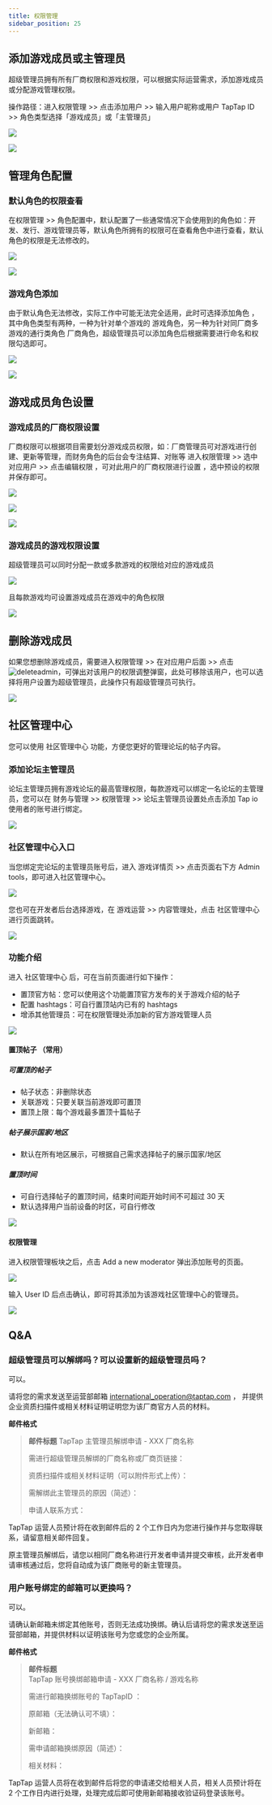 ```yaml
---
title: 权限管理
sidebar_position: 25 
---
```



## 添加游戏成员或主管理员  

超级管理员拥有所有厂商权限和游戏权限，可以根据实际运营需求，添加游戏成员或分配游戏管理权限。

操作路径：进入<Blue>权限管理</Blue>  >>  点击<Blue>添加用户</Blue>   >>  输入用户昵称或用户 TapTap ID >>  角色类型选择「游戏成员」或「主管理员」

![ ](/img/Administrator-Settings-1.png)  
  
![ ](/img/Administrator-Settings-2.png)

## 管理角色配置  
 
### 默认角色的权限查看

在<Blue>权限管理</Blue>  >>  <Blue>角色配置</Blue>中，默认配置了一些通常情况下会使用到的角色如：开发、发行、游戏管理员等，默认角色所拥有的权限可在查看⻆⾊中进⾏查看，默认⻆⾊的权限是⽆法修改的。

![ ](/img/Administrator-Settings-3.png)
   
![ ](/img/Administrator-Settings-4.png)  

### 游戏角色添加

由于默认角色无法修改，实际工作中可能无法完全适用，此时可选择<Blue>添加角色</Blue> ，其中角色类型有两种，一种为针对单个游戏的 <Blue>游戏角色</Blue>，另一种为针对同厂商多游戏的通行类角色 <Blue>厂商角色</Blue>，超级管理员可以添加角色后根据需要进行命名和权限勾选即可。

![ ](/img/Administrator-Settings-5.png)
  
![ ](/img/Administrator-Settings-6.png)

## 游戏成员角色设置  

### 游戏成员的厂商权限设置

厂商权限可以根据项目需要划分游戏成员权限，如：厂商管理员可对游戏进行创建、更新等管理，而财务角色的后台会专注结算、对账等
进入<Blue>权限管理</Blue>   >>  选中对应用户  >>  点击<Blue>编辑权限</Blue> ，可对此用户的厂商权限进行设置 ，选中预设的权限并保存即可。

![ ](/img/Administrator-Settings-7.png)  
  
![ ](/img/Administrator-Settings-8.png)  
  
![ ](/img/Administrator-Settings-9.png)  

### 游戏成员的游戏权限设置 

超级管理员可以同时分配一款或多款游戏的权限给对应的游戏成员

![ ](/img/Administrator-Settings-10.png)  
  
且每款游戏均可设置游戏成员在游戏中的角色权限

![ ](/img/Administrator-Settings-11.png)  
  
## 删除游戏成员

如果您想删除游戏成员，需要进入<Blue>权限管理</Blue>   >>  在对应用户后面  >>  点击 ![deleteadmin](https://img.tapimg.com/market/images/2e5c836549d866d6d44036d158095cbb.png)，可弹出对该用户的权限调整弹窗，此处可移除该用户，也可以选择将用户设置为超级管理员，此操作只有超级管理员可执行。

![ ](/img/Administrator-Settings-12.png)   
   
## 社区管理中心

您可以使用 <Blue>社区管理中心</Blue> 功能，方便您更好的管理论坛的帖子内容。

### 添加论坛主管理员

论坛主管理员拥有游戏论坛的最高管理权限，每款游戏可以绑定一名论坛的主管理员，您可以在 <Blue>财务与管理</Blue> >> <Blue>权限管理</Blue> >> <Blue>论坛主管理员设置</Blue>处点击添加 <Blue>Tap io</Blue> 使用者的账号进行绑定。

![ ](https://capacity-files.lcfile.com/k3KYqAiSDwCOokpX3nfvSKGK6xjfNPC9/Administrator-Settings-13.png)

### 社区管理中心入口

当您绑定完论坛的主管理员账号后，进入 <Blue>游戏详情页</Blue> >> 点击页面右下方 <Blue>Admin tools</Blue>，即可进入社区管理中心。

![ ](https://capacity-files.lcfile.com/jY6a8afDqD6Gts4poMz3wSGFRIRUL7Vr/Administrator-Settings-14.png)

您也可在开发者后台选择游戏，在 <Blue>游戏运营</Blue> >> <Blue>内容管理处</Blue>，点击 <Blue>社区管理中心</Blue> 进行页面跳转。

![ ](https://capacity-files.lcfile.com/xKxTa5Lpa3wAGBhovHTFXOMHgC3mSLkt/Administrator-Settings-15.png)

### 功能介绍

进入 社区管理中心 后，可在当前页面进行如下操作： 

- 置顶官方帖：您可以使用这个功能置顶官方发布的关于游戏介绍的帖子
- 配置 hashtags：可自行置顶站内已有的 hashtags
- 增添其他管理员：可在权限管理处添加新的官方游戏管理人员

![](https://capacity-files.lcfile.com/enEvRqFMPPr6SLQIrK1TKgNvJp0AaRIz/Administrator-Settings-16.png)

#### 置顶帖子 （常用）

##### 可置顶的帖子

- 帖子状态：非删除状态
- 关联游戏：只要关联当前游戏即可置顶
- 置顶上限：每个游戏最多置顶十篇帖子

##### 帖子展示国家/地区

- 默认在所有地区展示，可根据自己需求选择帖子的展示国家/地区

##### 置顶时间

- 可自行选择帖子的置顶时间，结束时间距开始时间不可超过 30 天
- 默认选择用户当前设备的时区，可自行修改

![](https://capacity-files.lcfile.com/xgjPyWEo82DA9NsbInxkd7fHQoCpaqO5/Administrator-Settings-17.png)

#### 权限管理

进入权限管理板块之后，点击 <Blue>Add a new moderator</Blue> 弹出添加账号的页面。

![](https://capacity-files.lcfile.com/TLmMHsYsCj9uCLYIvpEmYIczf1GMeet9/Administrator-Settings-18.png)

输入 User ID 后点击确认，即可将其添加为该游戏社区管理中心的管理员。

![](https://capacity-files.lcfile.com/DcbqoNJmbWzezYAfJ88YWGJkols2StkW/Administrator-Settings-19.png)

## Q&A  

### 超级管理员可以解绑吗？可以设置新的超级管理员吗？

可以。

请将您的需求发送至运营部邮箱 [international_operation@taptap.com](mailto:international_operation@taptap.com) ，
并提供企业资质扫描件或相关材料证明证明您为该厂商官方人员的材料。

**邮件格式**  

> **邮件标题**
> TapTap 主管理员解绑申请  -  XXX 厂商名称
>
> 需进行超级管理员解绑的厂商名称或厂商页链接：
>
> 资质扫描件或相关材料证明（可以附件形式上传）：
>
> 需解绑此主管理员的原因（简述）：
>
> 申请人联系方式：

TapTap 运营人员预计将在收到邮件后的 2 个工作日内为您进行操作并与您取得联系，请留意相关邮件回复。

原主管理员解绑后，请您以相同厂商名称进行开发者申请并提交审核，此开发者申请审核通过后，您将自动成为该厂商账号的新主管理员。

### 用户账号绑定的邮箱可以更换吗？  

可以。

请确认新邮箱未绑定其他账号，否则无法成功换绑。确认后请将您的需求发送至运营部邮箱，并提供材料以证明该账号为您或您的企业所属。
 

**邮件格式**  

> **邮件标题**  
> TapTap 账号换绑邮箱申请  -  XXX 厂商名称 / 游戏名称
>
> 需进行邮箱换绑账号的 TapTapID ：  
>
> 原邮箱<Gray>（无法确认可不填）</Gray>：  
>
> 新邮箱：  
>
> 需申请邮箱换绑原因<Gray>（简述）</Gray>：  
>
> 相关材料：  

TapTap 运营人员将在收到邮件后将您的申请递交给相关人员，相关人员预计将在 2 个工作日内进行处理，处理完成后即可使用新邮箱接收验证码登录该账号。
  
